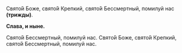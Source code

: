 Свято́й Боже, свято́й Крепкий, свято́й Бессмертный, помилуй нас **(трижды)**.

**Слава, и ныне.**

Свято́й Бессмертный, помилуй нас. Свято́й Боже, свято́й Крепкий, свято́й Бессмертный, помилуй нас.
